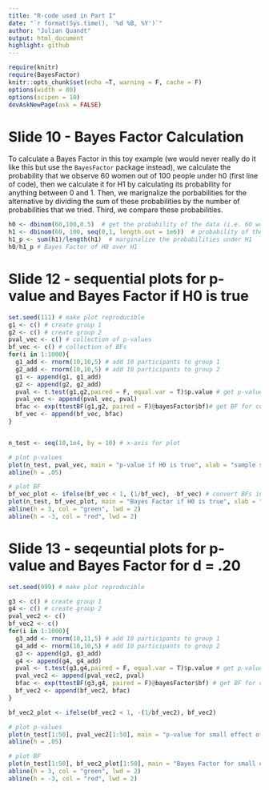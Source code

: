 ```yaml
---
title: "R-code used in Part I"
date: "`r format(Sys.time(), '%d %B, %Y')`"
author: "Julian Quandt"
output: html_document
highlight: github
---
```



```r
require(knitr)
require(BayesFactor)
knitr::opts_chunk$set(echo =T, warning = F, cache = F)
options(width = 80)
options(scipen = 10)
devAskNewPage(ask = FALSE)
```

# Slide 10 - Bayes Factor Calculation 

To calculate a Bayes Factor in this toy example (we would never really do it like this but use the `BayesFactor` package instead), we calculate the probability that we observe 60 women out of 100 people under h0 (first line of code), then we calculate it for H1 by calculating its probability for anything between 0 and 1. 
Then, we marignalize the porbabilities for the alternative by dividing the sum of these probabilities by the number of probabilities that we tried.
Third, we compare these probabilities.

```r
h0 <- dbinom(60,100,0.5)  # get the probability of the data (i.e. 60 women) under H0
h1 <- dbinom(60, 100, seq(0,1, length.out = 1e6))  # probability of the data under H1 = uniform prior
h1_p <- sum(h1)/length(h1)  # marginalize the probabilities under H1
h0/h1_p # Bayes Factor of H0 over H1
```


# Slide 12 - sequential plots for p-value and Bayes Factor if H0 is true

```r

set.seed(111) # make plot reproducible
g1 <- c() # create group 1
g2 <- c() # create group 2
pval_vec <- c() # collection of p-values
bf_vec <- c() # collection of BFs
for(i in 1:1000){
  g1_add <- rnorm(10,10,5) # add 10 participants to group 1
  g2_add <- rnorm(10,10,5) # add 10 participants to group 2
  g1 <- append(g1, g1_add)
  g2 <- append(g2, g2_add)
  pval <- t.test(g1,g2,paired = F, equal.var = T)$p.value # get p-value for current sample and store
  pval_vec <- append(pval_vec, pval) 
  bfac <- exp(ttestBF(g1,g2, paired = F)@bayesFactor$bf)# get BF for current sample and store (is returned as log-bf therefore exponentiate)
  bf_vec <- append(bf_vec, bfac)
}


n_test <- seq(10,1e4, by = 10) # x-axis for plot

# plot p-values
plot(n_test, pval_vec, main = "p-value if H0 is true", xlab = "sample size", ylab = "p-value")
abline(h = .05)

# plot BF
bf_vec_plot <- ifelse(bf_vec < 1, (1/bf_vec), -bf_vec) # convert BFs in favor of H1 from fractions to negative numbers
plot(n_test, bf_vec_plot, main = "Bayes Factor if H0 is true", xlab = "sample size", ylab = "Bayes Factor in favor of H0")
abline(h = 3, col = "green", lwd = 2)
abline(h = -3, col = "red", lwd = 2)

```

# Slide 13 - seqeuntial plots for p-value and Bayes Factor for d = .20

```r

set.seed(999) # make plot reproducible

g3 <- c() # create group 1
g4 <- c() # create group 2
pval_vec2 <- c()
bf_vec2 <- c()
for(i in 1:1000){
  g3_add <- rnorm(10,11,5) # add 10 participants to group 1
  g4_add <- rnorm(10,10,5) # add 10 participants to group 2
  g3 <- append(g3, g3_add)
  g4 <- append(g4, g4_add)
  pval <- t.test(g3,g4,paired = F, equal.var = T)$p.value # get p-value for current sample and store
  pval_vec2 <- append(pval_vec2, pval)
  bfac <- exp(ttestBF(g3,g4, paired = F)@bayesFactor$bf) # get BF for current sample and store (is returned as log-bf therefore exponentiate)
  bf_vec2 <- append(bf_vec2, bfac)
}

bf_vec2_plot <- ifelse(bf_vec2 < 1, -(1/bf_vec2), bf_vec2)

# plot p-values
plot(n_test[1:50], pval_vec2[1:50], main = "p-value for small effect of d = .20", xlab = "sample size", ylab = "p-value")
abline(h = .05)

# plot BF
plot(n_test[1:50], bf_vec2_plot[1:50], main = "Bayes Factor for small effect of d = .20", xlab = "sample size", ylab = "Bayes Factor")
abline(h = 3, col = "green", lwd = 2)
abline(h = -3, col = "red", lwd = 2)
```

